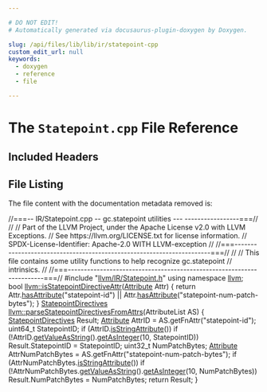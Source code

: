 ```yaml
---

# DO NOT EDIT!
# Automatically generated via docusaurus-plugin-doxygen by Doxygen.

slug: /api/files/lib/lib/ir/statepoint-cpp
custom_edit_url: null
keywords:
  - doxygen
  - reference
  - file

---
```





# The `Statepoint.cpp` File Reference

<DoxygenPage pluginConfig={pluginConfig}>



## Included Headers

<IncludesList>
<IncludesListItem
  filePath="llvm/IR/Statepoint.h"
  permalink="/docs/api/files/include/include/llvm/include/llvm/ir/statepoint-h"
  isLocal="true" />
</IncludesList>


## File Listing

The file content with the documentation metadata removed is:

<ProgramListing>

<Link id="l00001" /><CodeLine lineNumber="1"><Highlight kind="comment">//===-- IR/Statepoint.cpp -- gc.statepoint utilities ---  -----------------===//</Highlight><Highlight kind="normal"></Highlight></CodeLine>
<Link id="l00002" /><CodeLine lineNumber="2"><Highlight kind="normal"></Highlight><Highlight kind="comment">//</Highlight><Highlight kind="normal"></Highlight></CodeLine>
<Link id="l00003" /><CodeLine lineNumber="3"><Highlight kind="normal"></Highlight><Highlight kind="comment">// Part of the LLVM Project, under the Apache License v2.0 with LLVM Exceptions.</Highlight><Highlight kind="normal"></Highlight></CodeLine>
<Link id="l00004" /><CodeLine lineNumber="4"><Highlight kind="normal"></Highlight><Highlight kind="comment">// See https://llvm.org/LICENSE.txt for license information.</Highlight><Highlight kind="normal"></Highlight></CodeLine>
<Link id="l00005" /><CodeLine lineNumber="5"><Highlight kind="normal"></Highlight><Highlight kind="comment">// SPDX-License-Identifier: Apache-2.0 WITH LLVM-exception</Highlight><Highlight kind="normal"></Highlight></CodeLine>
<Link id="l00006" /><CodeLine lineNumber="6"><Highlight kind="normal"></Highlight><Highlight kind="comment">//</Highlight><Highlight kind="normal"></Highlight></CodeLine>
<Link id="l00007" /><CodeLine lineNumber="7"><Highlight kind="normal"></Highlight><Highlight kind="comment">//===----------------------------------------------------------------------===//</Highlight><Highlight kind="normal"></Highlight></CodeLine>
<Link id="l00008" /><CodeLine lineNumber="8"><Highlight kind="normal"></Highlight><Highlight kind="comment">//</Highlight><Highlight kind="normal"></Highlight></CodeLine>
<Link id="l00009" /><CodeLine lineNumber="9"><Highlight kind="normal"></Highlight><Highlight kind="comment">// This file contains some utility functions to help recognize gc.statepoint</Highlight><Highlight kind="normal"></Highlight></CodeLine>
<Link id="l00010" /><CodeLine lineNumber="10"><Highlight kind="normal"></Highlight><Highlight kind="comment">// intrinsics.</Highlight><Highlight kind="normal"></Highlight></CodeLine>
<Link id="l00011" /><CodeLine lineNumber="11"><Highlight kind="normal"></Highlight><Highlight kind="comment">//</Highlight><Highlight kind="normal"></Highlight></CodeLine>
<Link id="l00012" /><CodeLine lineNumber="12"><Highlight kind="normal"></Highlight><Highlight kind="comment">//===----------------------------------------------------------------------===//</Highlight><Highlight kind="normal"></Highlight></CodeLine>
<Link id="l00013" /><CodeLine lineNumber="13"><Highlight kind="normal"></Highlight></CodeLine>
<Link id="l00014" /><CodeLine lineNumber="14"><Highlight kind="normal"></Highlight><Highlight kind="preprocessor">#include &quot;<a href="/docs/api/files/include/include/llvm/include/llvm/ir/statepoint-h">llvm/IR/Statepoint.h</a>&quot;</Highlight><Highlight kind="normal"></Highlight></CodeLine>
<Link id="l00015" /><CodeLine lineNumber="15"><Highlight kind="normal"></Highlight></CodeLine>
<Link id="l00016" /><CodeLine lineNumber="16"><Highlight kind="normal"></Highlight><Highlight kind="keyword">using namespace </Highlight><Highlight kind="normal"><a href="/docs/api/namespaces/llvm">llvm</a>;</Highlight></CodeLine>
<Link id="l00017" /><CodeLine lineNumber="17"><Highlight kind="normal"></Highlight></CodeLine>
<Link id="l00018" /><CodeLine lineNumber="18" lineLink="/docs/api/namespaces/llvm/#ae63d2db6b5c5d02973f882f17caf52b6"><Highlight kind="normal"></Highlight><Highlight kind="keywordtype">bool</Highlight><Highlight kind="normal"> <a href="/docs/api/namespaces/llvm/#ae63d2db6b5c5d02973f882f17caf52b6">llvm::isStatepointDirectiveAttr</a>(<a href="/docs/api/classes/llvm/attribute">Attribute</a> Attr) &#123;</Highlight></CodeLine>
<Link id="l00019" /><CodeLine lineNumber="19"><Highlight kind="normal">  </Highlight><Highlight kind="keywordflow">return</Highlight><Highlight kind="normal"> Attr.<a href="/docs/api/classes/llvm/attribute/#ad1f5f68d66cc65213e32d67a78992fad">hasAttribute</a>(</Highlight><Highlight kind="stringliteral">&quot;statepoint-id&quot;</Highlight><Highlight kind="normal">) ||</Highlight></CodeLine>
<Link id="l00020" /><CodeLine lineNumber="20"><Highlight kind="normal">         Attr.<a href="/docs/api/classes/llvm/attribute/#ad1f5f68d66cc65213e32d67a78992fad">hasAttribute</a>(</Highlight><Highlight kind="stringliteral">&quot;statepoint-num-patch-bytes&quot;</Highlight><Highlight kind="normal">);</Highlight></CodeLine>
<Link id="l00021" /><CodeLine lineNumber="21"><Highlight kind="normal">&#125;</Highlight></CodeLine>
<Link id="l00022" /><CodeLine lineNumber="22"><Highlight kind="normal"></Highlight></CodeLine>
<Link id="l00023" /><CodeLine lineNumber="23"><Highlight kind="normal"><a href="/docs/api/structs/llvm/statepointdirectives">StatepointDirectives</a></Highlight></CodeLine>
<Link id="l00024" /><CodeLine lineNumber="24" lineLink="/docs/api/namespaces/llvm/#a830906f493a6d5c69ac5a94675c657fb"><Highlight kind="normal"><a href="/docs/api/namespaces/llvm/#a830906f493a6d5c69ac5a94675c657fb">llvm::parseStatepointDirectivesFromAttrs</a>(AttributeList AS) &#123;</Highlight></CodeLine>
<Link id="l00025" /><CodeLine lineNumber="25"><Highlight kind="normal">  <a href="/docs/api/structs/llvm/statepointdirectives">StatepointDirectives</a> Result;</Highlight></CodeLine>
<Link id="l00026" /><CodeLine lineNumber="26"><Highlight kind="normal"></Highlight></CodeLine>
<Link id="l00027" /><CodeLine lineNumber="27"><Highlight kind="normal">  <a href="/docs/api/classes/llvm/attribute">Attribute</a> AttrID = AS.getFnAttr(</Highlight><Highlight kind="stringliteral">&quot;statepoint-id&quot;</Highlight><Highlight kind="normal">);</Highlight></CodeLine>
<Link id="l00028" /><CodeLine lineNumber="28"><Highlight kind="normal">  uint64&#95;t StatepointID;</Highlight></CodeLine>
<Link id="l00029" /><CodeLine lineNumber="29"><Highlight kind="normal">  </Highlight><Highlight kind="keywordflow">if</Highlight><Highlight kind="normal"> (AttrID.<a href="/docs/api/classes/llvm/attribute/#a0571df3e57128211e09cba4544aa9ca7">isStringAttribute</a>())</Highlight></CodeLine>
<Link id="l00030" /><CodeLine lineNumber="30"><Highlight kind="normal">    </Highlight><Highlight kind="keywordflow">if</Highlight><Highlight kind="normal"> (!AttrID.<a href="/docs/api/classes/llvm/attribute/#a968930aea9d9efa8d46dd890fce75643">getValueAsString</a>().<a href="/docs/api/classes/llvm/stringref/#a1881146f2dcc2ca57c9c5f77f938db9d">getAsInteger</a>(10, StatepointID))</Highlight></CodeLine>
<Link id="l00031" /><CodeLine lineNumber="31"><Highlight kind="normal">      Result.StatepointID = StatepointID;</Highlight></CodeLine>
<Link id="l00032" /><CodeLine lineNumber="32"><Highlight kind="normal"></Highlight></CodeLine>
<Link id="l00033" /><CodeLine lineNumber="33"><Highlight kind="normal">  uint32&#95;t NumPatchBytes;</Highlight></CodeLine>
<Link id="l00034" /><CodeLine lineNumber="34"><Highlight kind="normal">  <a href="/docs/api/classes/llvm/attribute">Attribute</a> AttrNumPatchBytes = AS.getFnAttr(</Highlight><Highlight kind="stringliteral">&quot;statepoint-num-patch-bytes&quot;</Highlight><Highlight kind="normal">);</Highlight></CodeLine>
<Link id="l00035" /><CodeLine lineNumber="35"><Highlight kind="normal">  </Highlight><Highlight kind="keywordflow">if</Highlight><Highlight kind="normal"> (AttrNumPatchBytes.<a href="/docs/api/classes/llvm/attribute/#a0571df3e57128211e09cba4544aa9ca7">isStringAttribute</a>())</Highlight></CodeLine>
<Link id="l00036" /><CodeLine lineNumber="36"><Highlight kind="normal">    </Highlight><Highlight kind="keywordflow">if</Highlight><Highlight kind="normal"> (!AttrNumPatchBytes.<a href="/docs/api/classes/llvm/attribute/#a968930aea9d9efa8d46dd890fce75643">getValueAsString</a>().<a href="/docs/api/classes/llvm/stringref/#a1881146f2dcc2ca57c9c5f77f938db9d">getAsInteger</a>(10, NumPatchBytes))</Highlight></CodeLine>
<Link id="l00037" /><CodeLine lineNumber="37"><Highlight kind="normal">      Result.NumPatchBytes = NumPatchBytes;</Highlight></CodeLine>
<Link id="l00038" /><CodeLine lineNumber="38"><Highlight kind="normal"></Highlight></CodeLine>
<Link id="l00039" /><CodeLine lineNumber="39"><Highlight kind="normal">  </Highlight><Highlight kind="keywordflow">return</Highlight><Highlight kind="normal"> Result;</Highlight></CodeLine>
<Link id="l00040" /><CodeLine lineNumber="40"><Highlight kind="normal">&#125;</Highlight></CodeLine>

</ProgramListing>

</DoxygenPage>
